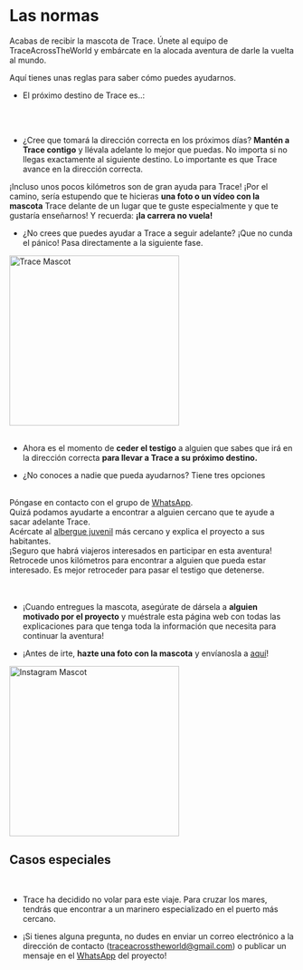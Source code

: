 
<meta name="viewport" content="initial-scale=1, width=device-width" />

<div style={{ width: '100%', margin: '0 auto', textAlign: 'center' }}>
<br/><br/>
<br/>

# Las normas

Acabas de recibir la mascota de Trace. Únete al equipo de TraceAcrossTheWorld y embárcate en la alocada aventura de darle la vuelta al mundo.

Aquí tienes unas reglas para saber cómo puedes ayudarnos.

-   El próximo destino de Trace es..:

<br/>
<div className="text-center" style={{ display: 'flex', justifyContent: 'center', alignItems: 'center', minHeight: '5vh' }}>
      <div>
        <NextCity/>
      </div>
</div>

<br/>

-   ¿Cree que tomará la dirección correcta en los próximos días? **Mantén a Trace contigo** y llévala adelante lo mejor que puedas.
    No importa si no llegas exactamente al siguiente destino. Lo importante es que Trace avance en la dirección correcta.  

¡Incluso unos pocos kilómetros son de gran ayuda para Trace!
¡Por el camino, sería estupendo que te hicieras **una foto o un vídeo con la mascota** Trace delante de un lugar que te guste especialmente y que te gustaría enseñarnos!
  Y recuerda: **¡la carrera no vuela!**

-   ¿No crees que puedes ayudar a Trace a seguir adelante? ¡Que no cunda el pánico! Pasa directamente a la siguiente fase.

<div style={{ display: "flex", justifyContent: "center" }}>
  <img src="/img/Mascotte/Resize/lama-with-friends.svg" alt="Trace Mascot" width="300" height="300"/>
</div>
<br/>

-   Ahora es el momento de **ceder el testigo** a alguien que sabes que irá en la dirección correcta **para llevar a Trace a su próximo destino.**

-   ¿No conoces a nadie que pueda ayudarnos? Tiene tres opciones

<br/>
<Stack spacing={2} alignItems="center">
  <div className="contour-ombre" style={{ width: "100%", textAlign: "center"}}>
    Póngase en contacto con el grupo de  <a href="https://chat.whatsapp.com/FKwW0q23yVk3OdKNKAxGnE" target="_blank" rel="noopener noreferrer">WhatsApp</a>. <br /> Quizá podamos ayudarte a encontrar a alguien cercano que te ayude a sacar adelante Trace.  
</div>
  <div className="contour-ombre" style={{ width: "100%", textAlign: "center"}}>
    Acércate al <a href="https://www.hostelworld.com/" target="_blank" rel="noopener noreferrer">albergue juvenil</a> más cercano y explica el proyecto a sus habitantes. <br /> ¡Seguro que habrá viajeros interesados en participar en esta aventura!  
</div>
  <div className="contour-ombre" style={{ width: "100%", textAlign: "center"}}>
    Retrocede unos kilómetros para encontrar a alguien que pueda estar interesado. Es mejor retroceder para pasar el testigo que detenerse.  
</div>
</Stack>

<br/>
<br/>

-   ¡Cuando entregues la mascota, asegúrate de dársela a **alguien motivado por el proyecto** y muéstrale esta página web con todas las explicaciones para que tenga toda la información que necesita para continuar la aventura!

-   ¡Antes de irte, **hazte una foto con la mascota** y envíanosla a <a href="https://www.instagram.com/traceacrosstheworld/" target="_blank" rel="noopener noreferrer">aquí</a>!

<div style={{ display: "flex", justifyContent: "center" }}>
  <img src="/img/Mascotte/Resize/lamaoncomputerinstagram.svg" alt="Instagram Mascot" width="300" height="300"/>
</div>

<h2 style={{ textAlign: "center" }}>Casos especiales</h2>

<br/>

-   Trace ha decidido no volar para este viaje. Para cruzar los mares, tendrás que encontrar a un marinero especializado en el puerto más cercano.

-   ¡Si tienes alguna pregunta, no dudes en enviar un correo electrónico a la dirección de contacto (traceacrosstheworld@gmail.com) o publicar un mensaje en el <a href="https://chat.whatsapp.com/FKwW0q23yVk3OdKNKAxGnE" target="_blank" rel="noopener noreferrer">WhatsApp</a> del proyecto!

</div>
